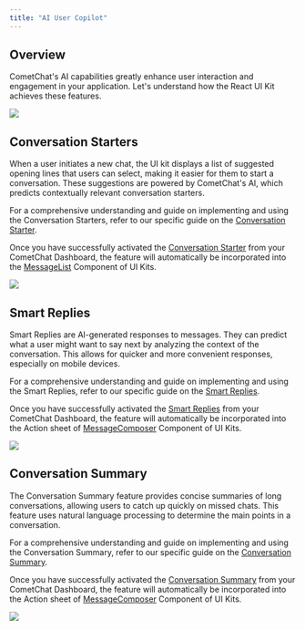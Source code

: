```yaml
---
title: "AI User Copilot"
---
```


## Overview

CometChat's AI capabilities greatly enhance user interaction and engagement in your application. Let's understand how the React UI Kit achieves these features.

<Frame>
  <img src="/images/d480aacc-ai_overview_web_screens-2c95c0a2c06b4c84dcd515a18308acf2.png" />
</Frame>

## Conversation Starters

When a user initiates a new chat, the UI kit displays a list of suggested opening lines that users can select, making it easier for them to start a conversation. These suggestions are powered by CometChat's AI, which predicts contextually relevant conversation starters.

For a comprehensive understanding and guide on implementing and using the Conversation Starters, refer to our specific guide on the [Conversation Starter](/fundamentals/ai-user-copilot/conversation-starter).

Once you have successfully activated the [Conversation Starter](/fundamentals/ai-user-copilot/conversation-starter) from your CometChat Dashboard, the feature will automatically be incorporated into the [MessageList](/ui-kit/react/message-list) Component of UI Kits.

<Frame>
  <img src="/images/1cad4411-ai_conversation_starter_web_screens-e086f83ee4ee395ce75328ecc6e7d45b.png" />
</Frame>

## Smart Replies

Smart Replies are AI-generated responses to messages. They can predict what a user might want to say next by analyzing the context of the conversation. This allows for quicker and more convenient responses, especially on mobile devices.

For a comprehensive understanding and guide on implementing and using the Smart Replies, refer to our specific guide on the [Smart Replies](/fundamentals/ai-user-copilot/smart-replies).

Once you have successfully activated the [Smart Replies](/fundamentals/ai-user-copilot/smart-replies) from your CometChat Dashboard, the feature will automatically be incorporated into the Action sheet of [MessageComposer](/ui-kit/react/message-composer) Component of UI Kits.

<Frame>
  <img src="/images/52f05152-ai_smart_replies_web_screens-8ac3840804809fd9402814764093c6fc.png" />
</Frame>

## Conversation Summary

The Conversation Summary feature provides concise summaries of long conversations, allowing users to catch up quickly on missed chats. This feature uses natural language processing to determine the main points in a conversation.

For a comprehensive understanding and guide on implementing and using the Conversation Summary, refer to our specific guide on the [Conversation Summary](/fundamentals/ai-user-copilot/conversation-summary).

Once you have successfully activated the [Conversation Summary](/fundamentals/ai-user-copilot/conversation-summary) from your CometChat Dashboard, the feature will automatically be incorporated into the Action sheet of [MessageComposer](/ui-kit/react/message-composer) Component of UI Kits.

<Frame>
  <img src="/images/d83c9272-ai_conversation_summary_web_screens-b5e1d99c765f9c0c6f1e80d2b7e89421.png" />
</Frame>

